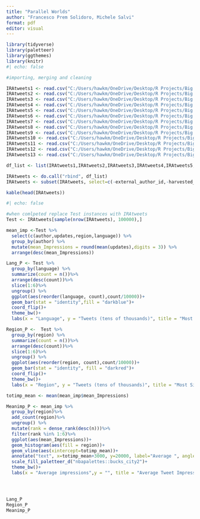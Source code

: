 ---
title: "Parallel Worlds"
author: "Francesco Prem Solidoro, Michele Salvi"
format: pdf
editor: visual
---

```{r}
library(tidyverse)
library(paletteer)
library(ggthemes)
library(knitr)
#| echo: false
```

```{r}
#importing, merging and cleaning

IRAtweets1 <- read.csv("C:/Users/hawkm/OneDrive/Desktop/R Projects/Big Data in Social Sciences/AstroTurfing/Data/IRAhandle_tweets_1.csv")
IRAtweets2 <- read.csv("C:/Users/hawkm/OneDrive/Desktop/R Projects/Big Data in Social Sciences/AstroTurfing/Data/IRAhandle_tweets_2.csv")
IRAtweets3 <- read.csv("C:/Users/hawkm/OneDrive/Desktop/R Projects/Big Data in Social Sciences/AstroTurfing/Data/IRAhandle_tweets_3.csv")
IRAtweets4 <- read.csv("C:/Users/hawkm/OneDrive/Desktop/R Projects/Big Data in Social Sciences/AstroTurfing/Data/IRAhandle_tweets_4.csv")
IRAtweets5 <- read.csv("C:/Users/hawkm/OneDrive/Desktop/R Projects/Big Data in Social Sciences/AstroTurfing/Data/IRAhandle_tweets_5.csv")
IRAtweets6 <- read.csv("C:/Users/hawkm/OneDrive/Desktop/R Projects/Big Data in Social Sciences/AstroTurfing/Data/IRAhandle_tweets_6.csv")
IRAtweets7 <- read.csv("C:/Users/hawkm/OneDrive/Desktop/R Projects/Big Data in Social Sciences/AstroTurfing/Data/IRAhandle_tweets_7.csv")
IRAtweets8 <- read.csv("C:/Users/hawkm/OneDrive/Desktop/R Projects/Big Data in Social Sciences/AstroTurfing/Data/IRAhandle_tweets_8.csv")
IRAtweets9 <- read.csv("C:/Users/hawkm/OneDrive/Desktop/R Projects/Big Data in Social Sciences/AstroTurfing/Data/IRAhandle_tweets_9.csv")
IRAtweets10 <- read.csv("C:/Users/hawkm/OneDrive/Desktop/R Projects/Big Data in Social Sciences/AstroTurfing/Data/IRAhandle_tweets_10.csv")
IRAtweets11 <- read.csv("C:/Users/hawkm/OneDrive/Desktop/R Projects/Big Data in Social Sciences/AstroTurfing/Data/IRAhandle_tweets_11.csv")
IRAtweets12 <- read.csv("C:/Users/hawkm/OneDrive/Desktop/R Projects/Big Data in Social Sciences/AstroTurfing/Data/IRAhandle_tweets_12.csv")
IRAtweets13 <- read.csv("C:/Users/hawkm/OneDrive/Desktop/R Projects/Big Data in Social Sciences/AstroTurfing/Data/IRAhandle_tweets_13.csv")

df_list <- list(IRAtweets1,IRAtweets2,IRAtweets3,IRAtweets4,IRAtweets5,IRAtweets6,IRAtweets7,IRAtweets8,IRAtweets9,IRAtweets10,IRAtweets11,IRAtweets12,IRAtweets13)

IRAtweets <- do.call("rbind", df_list)
IRAtweets <- subset(IRAtweets, select=c(-external_author_id,-harvested_date,-new_june_2018,-alt_external_id,-tweet_id,-article_url,-tco1_step1,-tco2_step1,-tco3_step1))

kable(head(IRAtweets))

#| echo: false
```

```{r}
#when comlpeted replace Test instances with IRAtweets
Test <- IRAtweets[sample(nrow(IRAtweets), 100000),]

mean_imp <-Test %>%
  select(c(author,updates,region,language)) %>% 
  group_by(author) %>%
  mutate(mean_Impressions = round(mean(updates),digits = 3)) %>%
  arrange(desc(mean_Impressions))

Lang_P <- Test %>% 
  group_by(language) %>%
  summarize(count = n())%>% 
  arrange(desc(count))%>%
  slice(1:6)%>%
  ungroup() %>%
  ggplot(aes(reorder(language, count),count/10000))+
  geom_bar(stat = "identity",fill = "darkblue")+
  coord_flip()+
  theme_bw()+
  labs(x = "Language", y = "Tweets (tens of thousands)", title = "Most Significant Languages")

Region_P <-  Test %>% 
  group_by(region) %>%
  summarize(count = n())%>% 
  arrange(desc(count))%>%
  slice(1:6)%>%
  ungroup() %>%
  ggplot(aes(reorder(region, count),count/10000))+
  geom_bar(stat = "identity", fill = "darkred")+
  coord_flip()+
  theme_bw()+
  labs(x = "Region", y = "Tweets (tens of thousands)", title = "Most Significant Regions")

totimp_mean <- mean(mean_imp$mean_Impressions)

Meanimp_P <- mean_imp %>%
  group_by(region)%>%
  add_count(region)%>% 
  ungroup() %>%
  mutate(rank = dense_rank(desc(n)))%>%
  filter(rank %in% 1:6)%>%
  ggplot(aes(mean_Impressions))+
  geom_histogram(aes(fill = region))+
  geom_vline(aes(xintercept=totimp_mean))+
  annotate("text", x=totimp_mean+3000, y=20000, label="Average ", angle = 90)+
  scale_fill_paletteer_d("nbapalettes::bucks_city2")+
  theme_bw()+
  labs(x = "Average impressions",y = "", title = "Average Tweet Impression for significant regions") 




Lang_P
Region_P
Meanimp_P



```
